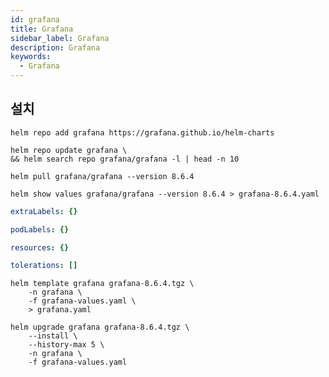 ```yaml
---
id: grafana
title: Grafana
sidebar_label: Grafana
description: Grafana
keywords:
  - Grafana
---
```


## 설치

```shell
helm repo add grafana https://grafana.github.io/helm-charts
```

```shell
helm repo update grafana \
&& helm search repo grafana/grafana -l | head -n 10
```

```shell
helm pull grafana/grafana --version 8.6.4
```

```shell
helm show values grafana/grafana --version 8.6.4 > grafana-8.6.4.yaml
```

```yaml title="grafana-values.yaml"
extraLabels: {}

podLabels: {}

resources: {}

tolerations: []
```

```shell
helm template grafana grafana-8.6.4.tgz \
    -n grafana \
    -f grafana-values.yaml \
    > grafana.yaml
```

```shell
helm upgrade grafana grafana-8.6.4.tgz \
    --install \
    --history-max 5 \
    -n grafana \
    -f grafana-values.yaml
```
